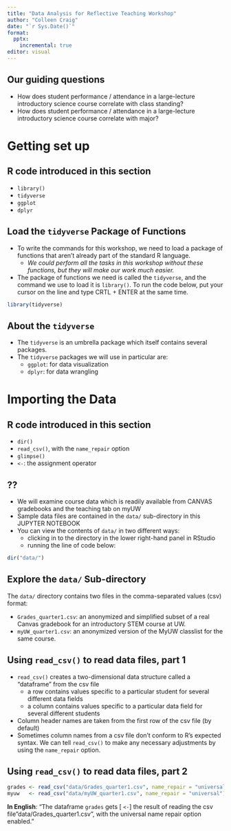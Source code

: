 ```yaml
---
title: "Data Analysis for Reflective Teaching Workshop"
author: "Colleen Craig"
date: "`r Sys.Date()`"
format: 
  pptx:
    incremental: true
editor: visual
---
```


## Our guiding questions

- How does student performance / attendance in a large-lecture introductory science course correlate with class standing?
- How does student performance / attendance in a large-lecture introductory science course correlate with major?

# Getting set up

## R code introduced in this section

- `library()`
- `tidyverse`
- `ggplot`
- `dplyr`

## Load the `tidyverse` Package of Functions

- To write the commands for this workshop, we need to load a package of functions that aren't already part of the standard R language. 
  - _We could perform all the tasks in this workshop without these functions, but they will make our work much easier._
- The package of functions we need is called the `tidyverse`, and the command we use to load it is `library()`. To run the code below, put your cursor on the line and type CRTL + ENTER at the same time.

```r
library(tidyverse)
```

## About the `tidyverse`

- The `tidyverse` is an umbrella package which itself contains several packages. 
- The `tidyverse` packages we will use in particular are:
  - `ggplot`: for data visualization
  - `dplyr`: for data wrangling


# Importing the Data

## R code introduced in this section

-   `dir()`
-   `read_csv()`, with the `name_repair` option
-   `glimpse()`
-   `<-`: the assignment operator

## ??

- We will examine course data which is readily available from CANVAS gradebooks and the teaching tab on myUW
<!-- Include links to instructions for obtaining these data files for the participants. -->
- Sample data files are contained in the `data/` sub-directory in this JUPYTER NOTEBOOK
- You can view the contents of `data/` in two different ways: 
  - clicking in to the directory in the lower right-hand panel in RStudio 
  - running the line of code below:

```r
dir("data/") 
```

## Explore the `data/` Sub-directory

The `data/` directory contains two files in the comma-separated values (csv) format:

-   `Grades_quarter1.csv`: an anonymized and simplified subset of a real Canvas gradebook for an introductory STEM course at UW. <!--# (SAY: "IN THIS SUBSET OF DATA"…DON'T SAY "CLASS") -->
-   `myUW_quarter1.csv`: an anonymized version of the MyUW classlist for the same course.

## Using `read_csv()` to read data files, part 1

- `read_csv()` creates a two-dimensional data structure called a "dataframe" from the csv file 
  - a row contains values specific to a particular student for several different data fields
  - a column contains values specific to a particular data field for several different students 
- Column header names are taken from the first row of the csv file (by default)
- Sometimes column names from a csv file don't conform to R's expected syntax. We can tell `read_csv()` to make any necessary adjustments by using the `name_repair` option.

## Using `read_csv()` to read data files, part 2

```r
grades <- read_csv("data/Grades_quarter1.csv", name_repair = "universal")
myuw   <- read_csv("data/myUW_quarter1.csv", name_repair = "universal")
```

**In English**: "The dataframe `grades` gets [ `<-`] the result of reading the csv file "data/Grades_quarter1.csv", with the universal name repair option enabled."


